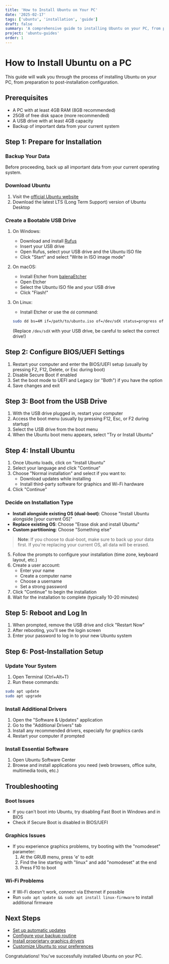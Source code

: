 ```yaml
---
title: 'How to Install Ubuntu on Your PC'
date: '2025-02-17'
tags: ['ubuntu', 'installation', 'guide']
draft: false
summary: 'A comprehensive guide to installing Ubuntu on your PC, from preparation to post-installation setup'
project: 'ubuntu-guides'
order: 1
---
```


# How to Install Ubuntu on a PC

This guide will walk you through the process of installing Ubuntu on your PC, from preparation to post-installation configuration.

## Prerequisites

- A PC with at least 4GB RAM (8GB recommended)
- 25GB of free disk space (more recommended)
- A USB drive with at least 4GB capacity
- Backup of important data from your current system

## Step 1: Prepare for Installation

### Backup Your Data

Before proceeding, back up all important data from your current operating system.

### Download Ubuntu

1. Visit the [official Ubuntu website](https://ubuntu.com/download/desktop)
2. Download the latest LTS (Long Term Support) version of Ubuntu Desktop

### Create a Bootable USB Drive

1. On Windows:

   - Download and install [Rufus](https://rufus.ie/en/)
   - Insert your USB drive
   - Open Rufus, select your USB drive and the Ubuntu ISO file
   - Click "Start" and select "Write in ISO image mode"

2. On macOS:

   - Install Etcher from [balenaEtcher](https://www.balena.io/etcher/)
   - Open Etcher
   - Select the Ubuntu ISO file and your USB drive
   - Click "Flash!"

3. On Linux:
   - Install Etcher or use the `dd` command:
   ```bash
   sudo dd bs=4M if=/path/to/ubuntu.iso of=/dev/sdX status=progress oflag=sync
   ```
   (Replace `/dev/sdX` with your USB drive, be careful to select the correct drive!)

## Step 2: Configure BIOS/UEFI Settings

1. Restart your computer and enter the BIOS/UEFI setup (usually by pressing F2, F12, Delete, or Esc during boot)
2. Disable Secure Boot if enabled
3. Set the boot mode to UEFI and Legacy (or "Both") if you have the option
4. Save changes and exit

## Step 3: Boot from the USB Drive

1. With the USB drive plugged in, restart your computer
2. Access the boot menu (usually by pressing F12, Esc, or F2 during startup)
3. Select the USB drive from the boot menu
4. When the Ubuntu boot menu appears, select "Try or Install Ubuntu"

## Step 4: Install Ubuntu

1. Once Ubuntu loads, click on "Install Ubuntu"
2. Select your language and click "Continue"
3. Choose "Normal installation" and select if you want to:
   - Download updates while installing
   - Install third-party software for graphics and Wi-Fi hardware
4. Click "Continue"

### Decide on Installation Type

- **Install alongside existing OS (dual-boot)**: Choose "Install Ubuntu alongside [your current OS]"
- **Replace existing OS**: Choose "Erase disk and install Ubuntu"
- **Custom partitioning**: Choose "Something else"

> **Note**: If you choose to dual-boot, make sure to back up your data first. If you're replacing your current OS, all data will be erased.

5. Follow the prompts to configure your installation (time zone, keyboard layout, etc.)
6. Create a user account:
   - Enter your name
   - Create a computer name
   - Choose a username
   - Set a strong password
7. Click "Continue" to begin the installation
8. Wait for the installation to complete (typically 10-20 minutes)

## Step 5: Reboot and Log In

1. When prompted, remove the USB drive and click "Restart Now"
2. After rebooting, you'll see the login screen
3. Enter your password to log in to your new Ubuntu system

## Step 6: Post-Installation Setup

### Update Your System

1. Open Terminal (Ctrl+Alt+T)
2. Run these commands:

```bash
sudo apt update
sudo apt upgrade
```

### Install Additional Drivers

1. Open the "Software & Updates" application
2. Go to the "Additional Drivers" tab
3. Install any recommended drivers, especially for graphics cards
4. Restart your computer if prompted

### Install Essential Software

1. Open Ubuntu Software Center
2. Browse and install applications you need (web browsers, office suite, multimedia tools, etc.)

## Troubleshooting

### Boot Issues

- If you can't boot into Ubuntu, try disabling Fast Boot in Windows and in BIOS
- Check if Secure Boot is disabled in BIOS/UEFI

### Graphics Issues

- If you experience graphics problems, try booting with the "nomodeset" parameter:
  1. At the GRUB menu, press 'e' to edit
  2. Find the line starting with "linux" and add "nomodeset" at the end
  3. Press F10 to boot

### Wi-Fi Problems

- If Wi-Fi doesn't work, connect via Ethernet if possible
- Run `sudo apt update && sudo apt install linux-firmware` to install additional firmware

## Next Steps

- [Set up automatic updates](#)
- [Configure your backup routine](#)
- [Install proprietary graphics drivers](#)
- [Customize Ubuntu to your preferences](#)

Congratulations! You've successfully installed Ubuntu on your PC.
